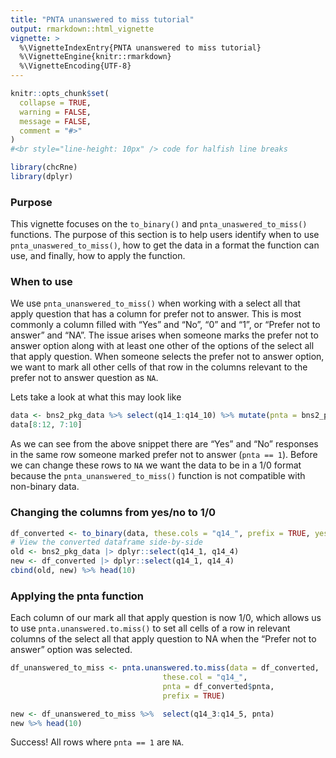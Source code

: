 ```yaml
---
title: "PNTA unanswered to miss tutorial"
output: rmarkdown::html_vignette
vignette: >
  %\VignetteIndexEntry{PNTA unanswered to miss tutorial}
  %\VignetteEngine{knitr::rmarkdown}
  %\VignetteEncoding{UTF-8}
---
```


```r
knitr::opts_chunk$set(
  collapse = TRUE,
  warning = FALSE,
  message = FALSE,
  comment = "#>"
)
#<br style="line-height: 10px" /> code for halfish line breaks
```

```r
library(chcRne)
library(dplyr)
```

### Purpose

This vignette focuses on the `to_binary()` and `pnta_unaswered_to_miss()` functions. The purpose of this section is to help users identify when to use `pnta_unaswered_to_miss()`, how to get the data in a format the function can use, and finally, how to apply the function.

### When to use

We use `pnta_unanswered_to_miss()` when working with a select all that apply question that has a column for prefer not to answer. This is most commonly a column filled with "Yes" and "No", "0" and "1", or "Prefer not to answer" and "NA". The issue arises when someone marks the prefer not to answer option along with at least one other of the options of the select all that apply question. When someone selects the prefer not to answer option, we want to mark all other cells of that row in the columns relevant to the prefer not to answer question as `NA`.

Lets take a look at what this may look like

```r
data <- bns2_pkg_data %>% select(q14_1:q14_10) %>% mutate(pnta = bns2_pkg_data$q14_30)
data[8:12, 7:10]
```

As we can see from the above snippet there are "Yes" and "No" responses in the same row someone marked prefer not to answer (`pnta == 1`). Before we can change these rows to `NA` we want the data to be in a 1/0 format because the `pnta_unanswered_to_miss()` function is not compatible with non-binary data.

### Changing the columns from yes/no to 1/0

```r
df_converted <- to_binary(data, these.cols = "q14_", prefix = TRUE, yesno = TRUE)
# View the converted dataframe side-by-side
old <- bns2_pkg_data |> dplyr::select(q14_1, q14_4)
new <- df_converted |> dplyr::select(q14_1, q14_4)
cbind(old, new) %>% head(10)
```

### Applying the pnta function

Each column of our mark all that apply question is now 1/0, which allows us to use `pnta.unanswered.to.miss()` to set all cells of a row in relevant columns of the select all that apply question to NA when the "Prefer not to answer" option was selected.

```r
df_unanswered_to_miss <- pnta.unanswered.to.miss(data = df_converted,
                                  these.col = "q14_",
                                  pnta = df_converted$pnta,
                                  prefix = TRUE)

new <- df_unanswered_to_miss %>%  select(q14_3:q14_5, pnta)
new %>% head(10)
```

Success! All rows where `pnta == 1` are `NA`.
